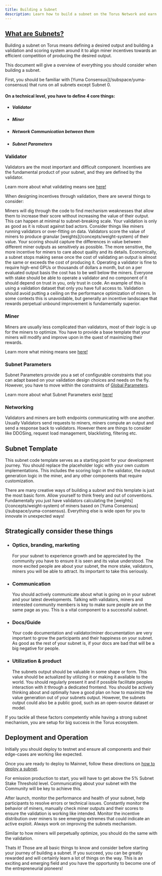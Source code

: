 ```yaml
---
title: Building a Subnet
description: Learn how to build a subnet on the Torus Network and earn rewards by staking your tokens.
---
```



## [What are Subnets?](/subnets/what-is-a-subnet)

Building a subnet on Torus means defining a desired output and building a validation and scoring system around it to align miner incentives towards an efficient competition of producing the desired output.

This document will give a overview of everything you should consider when building a subnet.

<Aside type="tip">
  First, you should be familiar with [Yuma Consensus](/subspace/yuma-consensus)
  that runs on all subnets except Subnet 0.
</Aside>

#### On a technical level, you have to define 4 core things:

- ##### **Validator**
- ##### **Miner**
- ##### **Network Communication between them**
- ##### **Subnet Parameters**

### Validator

Validators are the most important and difficult component. Incentives are the fundamental product of your subnet, and they are defined by the validator.

Learn more about what validating means see [here!](/validating/what-is-validating)

When designing incentives through validation, there are several things to consider:

<Card title="Adversarial robustness" icon="information">
  Miners will dig through the code to find mechanism weaknesses that allow them
  to increase their score without increasing the value of their output. This can
  happen at minimal to subnet-breaking scale. Your validation is only as good as
  it is robust against bad actors. Consider things like miners running
  validators or over-fitting on data.
</Card>
<Card title="Sensitive scoring" icon="information">
  Validators score the value of miners to produce granular
  [weights](/concepts/weight-system) of their value. Your scoring should capture
  the differences in value between different miner outputs as sensitively as
  possible. The more sensitive, the more incentive for miners to care about
  quality and its details.
</Card>
<Card
  title="Cost of validating a output has to be below the miners cost of producing it"
  icon="information"
>
  Economically, a subnet stops making sense once the cost of validating an
  output is almost the same or exceeds the cost of producing it. Operating a
  validator is fine to require high-end GPUs or thousands of dollars a month,
  but on a per evaluated output basis the cost has to be well below the miners.
</Card>
<Card title="Trustless & decentralized" icon="information">
  Everyone with stake should be able to operate a validator and no component of
  it should depend on trust in you, only trust in code. An example of this is
  using a validation dataset that only you have full access to.
</Card>
<Card
  title="Mining competition should not flatten out, but stimulate perpetual improvement"
  icon="information"
>
  Validation should avoid putting a ceiling on the performance optimization of
  miners. In some contexts this is unavoidable, but generally an incentive
  landscape that rewards perpetual unbound improvement is fundamentally
  superior.
</Card>

### Miner

Miners are usually less complicated than validators, most of their logic is up for the miners to optimize. You have to provide a base template that your miners will modify and improve upon in the quest of maximizing their rewards.

Learn more what mining means see [here!](ocs/mining/what-is-mining)

### Subnet Parameters

Subnet Parameters provide you a set of configurable constraints that you can adapt based on your validation design choices and needs on the fly. However, you have to move within the constraints of [Global Parameters](/subspace/global-parameters).

Learn more about what Subnet Parameters exist [here!](/subnets/subnet-parameters)

### Networking

Validators and miners are both endpoints communicating with one another. Usually Validators send requests to miners, miners compute an output and send a response back to validators. However there are things to consider like DDOSing, request load management, blacklisting, filtering etc.

## Subnet Template

<LinkCard
  title="Subnet Template"
  href="/subnets/subnet-template"
  description="See an example of how to structure your subnet code."
/>

This subnet code template serves as a starting point for your development journey. You should replace the placeholder logic with your own custom implementations. This includes the scoring logic in the validator, the output generation logic in the miner, and any other components that require customization.

<Aside>
  There are many creative ways of building a subnet and this template is just
  the most basic form. Allow yourself to think freely and out of conventions.
  Fundamentally you just have validators calculating the
  [weights](/concepts/weight-system) of miners based on [Yuma
  Consensus](/subspace/yuma-consensus). Everything else is wide open for you to
  innovate in unexpected ways!
</Aside>

## Strategically consider these things

- ### **Optics, branding, marketing**

  For your subnet to experience growth and be appreciated by the community you have to ensure it is seen and its value understood. The more excited people are about your subnet, the more stake, validators, miners you will be able to attract. Its important to take this seriously.

- ### **Communication**

  You should actively communicate about what is going on in your subnet and your latest developments. Talking with validators, miners and interested community members is key to make sure people are on the same page as you. This is a vital component to a successful subnet.

- ### **Docs/Guide**

  Your code documentation and validator/miner documentation are very important to grow the participants and their happiness on your subnet. As good as the rest of your subnet is, if your docs are bad that will be a big negative for people.

- ### **Utilization & product**

  The subnets output should be valuable in some shape or form. This value should be actualized by utilizing it or making it available to the world. You should regularly present it and if possible facilitate peoples interaction with it through a dedicated frontend. You should be actively thinking about and optimally have a good plan on how to maximize the value generation out of your subnets output. However, the subnets output could also be a public good, such as an open-source dataset or model.

If you tackle all these factors competently while having a strong subnet mechanism, you are setup for big success in the Torus ecosystem.

## Deployment and Operation

Initially you should deploy to testnet and ensure all components and their edge-cases are working like expected.

Once you are ready to deploy to Mainnet, follow these directions on [how to deploy a subnet](/subnets/deploying-a-subnet).

For emission production to start, you will have to get above the 5% Subnet Stake Threshold level. Communicating about your subnet with the Community will be key to achieve this.

After launch, monitor the performance and health of your subnet, help participants to resolve errors or technical issues. Constantly monitor the behavior of miners, manually check miner outputs and their scores to ensure the validation is working like intended. Monitor the incentive distribution over miners to see emerging extremes that could indicate an active exploit. Always work on improving the subnets mechanism.

Similar to how miners will perpetually optimize, you should do the same with the validation.

Thats it! Those are all basic things to know and consider before starting your journey of building a subnet. If you succeed, you can be greatly rewarded and will certainly learn a lot of things on the way. This is an exciting and emerging field and you have the opportunity to become one of the entrepreneurial pioneers!
